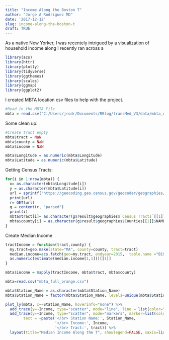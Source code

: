 ```yaml
---
title: "Income Along the Boston T"
author: "Jorge A Rodriguez MD"
date: '2017-12-12'
slug: income-along-the-boston-t
draft: TRUE
---
```


As a native New Yorker, I was recentely intrigued by a visualization of household income along I recently ran across a


```r
library(acs)
library(httr)
library(plotly)
library(tidyverse)
library(ggthemes)
library(scales)
library(ggmap)
library(ggplot2)
```

I created MBTA location csv files to help with the project.
```r
#Read in the MBTA File 
mbta = read.csv("C:/Users/jrodr/Documents/RBlog/transMed_V3/data/mbta_orange.csv")
```

Some clean up: 
```r
#Create tract empty
mbta$tract = NaN
mbta$county = NaN
mbta$income = NaN

mbta$Longitude = as.numeric(mbta$Longitude)
mbta$Latitude = as.numeric(mbta$Latitude)
```

Getting Census Tracts: 
```r
for(i in 1:nrow(mbta)) {
  x= as.character(mbta$Longitude[i])
  y = as.character(mbta$Latitude[i])
  url = sprintf("https://geocoding.geo.census.gov/geocoder/geographies/coordinates?x=%s&y=%s&benchmark=4&vintage=4", x, y)
  print(url)
  r= GET(url)
  g = content(r, "parsed")
  print(i)
  mbta$tract[i]= as.character(g$result$geographies$`Census Tracts`[[1]][17]$TRACT[[1]])
  mbta$county[i] = as.character(g$result$geographies$Counties[[1]]$NAME[[1]])
}
```
Create Median Income
```r
tractIncome = function(tract,county) {
  my.tract=geo.make(state="MA", county=county, tract=tract)
  median.income=acs.fetch(geo=my.tract, endyear=2015,  table.name ="B19013")
  as.numeric(estimate(median.income[1,1]))[[1]]
}

mbta$income = mapply(tractIncome, mbta$tract, mbta$county)
```

```r
mbta=read.csv("mbta_full_orange.csv")

mbta$Station_Name = as.character(mbta$Station_Name)
mbta$Station_Name = factor(mbta$Station_Name, levels=unique(mbta$Station_Name))

plot_ly(mbta, x=~Station_Name, hoverinfo="none") %>%
  add_trace(y=~Income, type="scatter", mode="line", line = list(color="orange", width=6)) %>%
  add_trace(y=~Income, type="scatter", mode="markers", marker=list(color="black", size=8), hoverinfo= 'text',
        text = ~paste('</br> Station Name:', Station_Name,
                      '</br> Income:', Income,
                      '</br> Tract:', tract)) %>%
  layout(title="Median Income Along the T", showlegend=FALSE, xaxis=list(title="", tickangle=-90), yaxis=list(title="Median Household Income", range=c(0, 200000)), margin=list(b=160))

```



